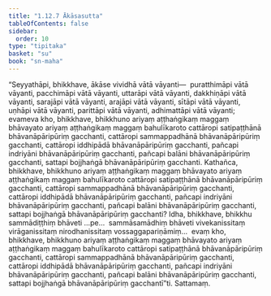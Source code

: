 ```yaml
---
title: "1.12.7 Ākāsasutta"
tableOfContents: false
sidebar:
  order: 10
type: "tipitaka"
basket: "su"
book: "sn-maha"
---
```



<DynamicBreadcrumb />

<Division number="155" book="sn-maha">

<Paragraph number="288" book="sn-maha">
“Seyyathāpi, bhikkhave, ākāse vividhā vātā vāyanti—  puratthimāpi vātā vāyanti, pacchimāpi vātā vāyanti, uttarāpi vātā vāyanti, dakkhiṇāpi vātā vāyanti, sarajāpi vātā vāyanti, arajāpi vātā vāyanti, sītāpi vātā vāyanti, uṇhāpi vātā vāyanti, parittāpi vātā vāyanti, adhimattāpi vātā vāyanti; evameva kho, bhikkhave, bhikkhuno ariyaṃ aṭṭhaṅgikaṃ maggaṃ bhāvayato ariyaṃ aṭṭhaṅgikaṃ maggaṃ bahulīkaroto cattāropi satipaṭṭhānā bhāvanāpāripūriṃ gacchanti, cattāropi sammappadhānā bhāvanāpāripūriṃ gacchanti, cattāropi iddhipādā bhāvanāpāripūriṃ gacchanti, pañcapi indriyāni bhāvanāpāripūriṃ gacchanti, pañcapi balāni bhāvanāpāripūriṃ gacchanti, sattapi bojjhaṅgā bhāvanāpāripūriṃ gacchanti. Kathañca, bhikkhave, bhikkhuno ariyaṃ aṭṭhaṅgikaṃ maggaṃ bhāvayato ariyaṃ aṭṭhaṅgikaṃ maggaṃ bahulīkaroto cattāropi satipaṭṭhānā bhāvanāpāripūriṃ gacchanti, cattāropi sammappadhānā bhāvanāpāripūriṃ gacchanti, cattāropi iddhipādā bhāvanāpāripūriṃ gacchanti, pañcapi indriyāni bhāvanāpāripūriṃ gacchanti, pañcapi balāni bhāvanāpāripūriṃ gacchanti, sattapi bojjhaṅgā bhāvanāpāripūriṃ gacchanti? Idha, bhikkhave, bhikkhu sammādiṭṭhiṃ bhāveti …pe…  sammāsamādhiṃ bhāveti vivekanissitaṃ virāganissitaṃ nirodhanissitaṃ vossaggapariṇāmiṃ…  evaṃ kho, bhikkhave, bhikkhuno ariyaṃ aṭṭhaṅgikaṃ maggaṃ bhāvayato ariyaṃ aṭṭhaṅgikaṃ maggaṃ bahulīkaroto cattāropi satipaṭṭhānā bhāvanāpāripūriṃ gacchanti, cattāropi sammappadhānā bhāvanāpāripūriṃ gacchanti, cattāropi iddhipādā bhāvanāpāripūriṃ gacchanti, pañcapi indriyāni bhāvanāpāripūriṃ gacchanti, pañcapi balāni bhāvanāpāripūriṃ gacchanti, sattapi bojjhaṅgā bhāvanāpāripūriṃ gacchantī”ti.

</Paragraph>
</Division>

<Paragraph number="289" type="center" book="sn-maha">
Sattamaṃ.
</Paragraph>